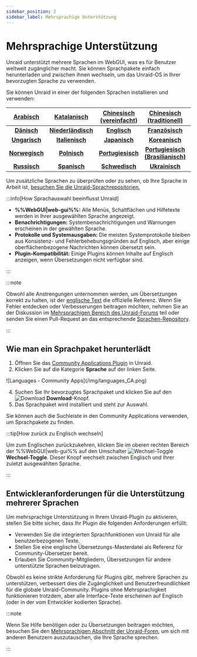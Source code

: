 ```yaml
---
sidebar_position: 2
sidebar_label: Mehrsprachige Unterstützung
---
```


# Mehrsprachige Unterstützung

Unraid unterstützt mehrere Sprachen im WebGUI, was es für Benutzer weltweit zugänglicher macht. Sie können Sprachpakete einfach herunterladen und zwischen ihnen wechseln, um das Unraid-OS in Ihrer bevorzugten Sprache zu verwenden.

Sie können Unraid in einer der folgenden Sprachen installieren und verwenden:

|  **[Arabisch](https://github.com/unraid/lang-ar_AR)**  |   **[Katalanisch](https://github.com/unraid/lang-ca_CA)**  | **[Chinesisch (vereinfacht)](https://github.com/unraid/lang-zh_CN)** |   **[Chinesisch (traditionell)](https://github.com/unraid/lang-zh_TW)**   | **[Kroatisch](https://github.com/unraid/lang-hr_HR)** |
| :----------------------------------------------------: | :--------------------------------------------------------: | :------------------------------------------------------------------: | :-----------------------------------------------------------------------: | :---------------------------------------------------: |
|   **[Dänisch](https://github.com/unraid/lang-da_DA)**  | **[Niederländisch](https://github.com/unraid/lang-nl_NL)** |         **[Englisch](https://github.com/unraid/lang-en_US)**         |          **[Französisch](https://github.com/unraid/lang-fr_FR)**          |  **[Deutsch](https://github.com/unraid/lang-de_DE)**  |
|  **[Ungarisch](https://github.com/unraid/lang-hu_HU)** |   **[Italienisch](https://github.com/unraid/lang-it_IT)**  |         **[Japanisch](https://github.com/unraid/lang-ja_JA)**        |           **[Koreanisch](https://github.com/unraid/lang-ko_KO)**          |  **[Lettisch](https://github.com/unraid/lang-lv_LV)** |
| **[Norwegisch](https://github.com/unraid/lang-no_NO)** |    **[Polnisch](https://github.com/unraid/lang-pl_PL)**    |       **[Portugiesisch](https://github.com/unraid/lang-pt_PT)**      | **[Portugiesisch (Brasilianisch)](https://github.com/unraid/lang-pt_BR)** | **[Rumänisch](https://github.com/unraid/lang-ro_RO)** |
|  **[Russisch](https://github.com/unraid/lang-ru_RU)**  |    **[Spanisch](https://github.com/unraid/lang-es_ES)**    |        **[Schwedisch](https://github.com/unraid/lang-sv_SE)**        |           **[Ukrainisch](https://github.com/unraid/lang-uk_UA)**          |                                                       |

Um zusätzliche Sprachen zu überprüfen oder zu sehen, ob Ihre Sprache in Arbeit ist, [besuchen Sie die Unraid-Sprachrepositorien.](https://github.com/unraid/language-templates)

:::info[How Sprachauswahl beeinflusst Unraid]

- **%%WebGUI|web-gui%%:** Alle Menüs, Schaltflächen und Hilfetexte werden in Ihrer ausgewählten Sprache angezeigt.
- **Benachrichtigungen:** Systembenachrichtigungen und Warnungen erscheinen in der gewählten Sprache.
- **Protokolle und Systemausgaben:** Die meisten Systemprotokolle bleiben aus Konsistenz- und Fehlerbehebungsgründen auf Englisch, aber einige oberflächenbezogene Nachrichten können übersetzt sein.
- **Plugin-Kompatibilität:** Einige Plugins können Inhalte auf Englisch anzeigen, wenn Übersetzungen nicht verfügbar sind.

:::

:::note

Obwohl alle Anstrengungen unternommen werden, um Übersetzungen korrekt zu halten, ist der [englische Text](https://github.com/unraid/lang-en_US) die offizielle Referenz. Wenn Sie Fehler entdecken oder Verbesserungen beitragen möchten, nehmen Sie an der Diskussion im [Mehrsprachigen Bereich des Unraid-Forums](https://forums.unraid.net/forum/75-multi-language-section/) teil oder senden Sie einen Pull-Request an das entsprechende [Sprachen-Repository](https://github.com/unraid/language-templates).

:::

## Wie man ein Sprachpaket herunterlädt

1. Öffnen Sie das [Community Applications Plugin](https://unraid.net/community/apps) in Unraid.
2. Klicken Sie auf die Kategorie **Sprache** auf der linken Seite.

<div style={{ margin: 'auto', maxWidth: '600px', display: 'flex', flexDirection: 'column', alignItems: 'center' }}>
  ![Languages - Community Apps](/img/languages_CA.png)
</div>

4. Suchen Sie Ihr bevorzugtes Sprachpaket und klicken Sie auf den ![Download](/img/download_button_icon.png) **Download**-Knopf.
5. Das Sprachpaket wird installiert und steht zur Auswahl.

Sie können auch die Suchleiste in den Community Applications verwenden, um Sprachpakete zu finden.

:::tip[How zurück zu Englisch wechseln]

Um zum Englischen zurückzukehren, klicken Sie im oberen rechten Bereich der %%WebGUI|web-gui%% auf den Umschalter ![Wechsel-Toggle](/img/switch_toggle_icon.png) **Wechsel-Toggle**. Dieser Knopf wechselt zwischen Englisch und Ihrer zuletzt ausgewählten Sprache.

:::

## Entwickleranforderungen für die Unterstützung mehrerer Sprachen

Um mehrsprachige Unterstützung in Ihrem Unraid-Plugin zu aktivieren, stellen Sie bitte sicher, dass Ihr Plugin die folgenden Anforderungen erfüllt:

- Verwenden Sie die integrierten Sprachfunktionen von Unraid für alle benutzerbezogenen Texte.
- Stellen Sie eine englische Übersetzungs-Masterdatei als Referenz für Community-Übersetzer bereit.
- Erlauben Sie Community-Mitgliedern, Übersetzungen für andere unterstützte Sprachen beizutragen.

Obwohl es keine strikte Anforderung für Plugins gibt, mehrere Sprachen zu unterstützen, verbessert dies die Zugänglichkeit und Benutzerfreundlichkeit für die globale Unraid-Community. Plugins ohne Mehrsprachigkeit funktionieren trotzdem, aber alle Interface-Texte erscheinen auf Englisch (oder in der vom Entwickler kodierten Sprache).

:::note

Wenn Sie Hilfe benötigen oder zu Übersetzungen beitragen möchten, besuchen Sie den [Mehrsprachigen Abschnitt der Unraid-Foren](https://forums.unraid.net/forum/75-multi-language-section/), um sich mit anderen Benutzern auszutauschen, die Ihre Sprache sprechen.

:::
